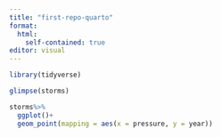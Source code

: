 ```yaml
---
title: "first-repo-quarto"
format: 
  html: 
    self-contained: true
editor: visual
---
```


```r
library(tidyverse)

glimpse(storms)

storms%>%
  ggplot()+
  geom_point(mapping = aes(x = pressure, y = year))

```

